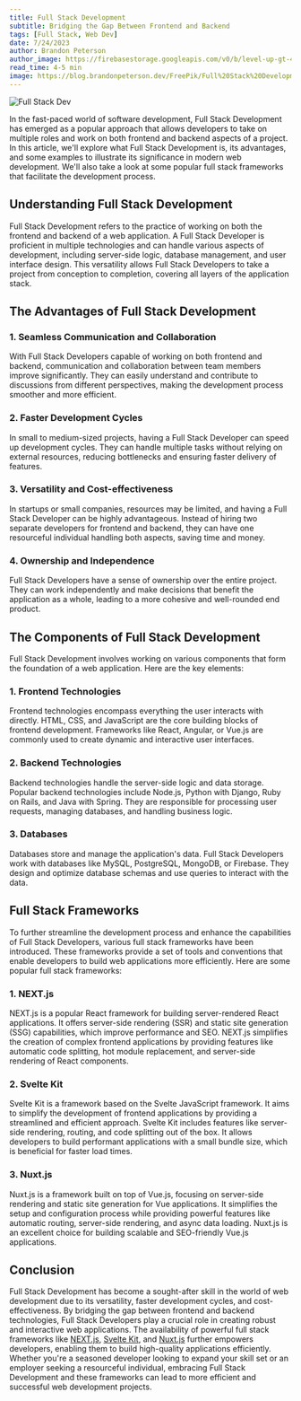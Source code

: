 ```yaml
---
title: Full Stack Development
subtitle: Bridging the Gap Between Frontend and Backend
tags: [Full Stack, Web Dev]
date: 7/24/2023
author: Brandon Peterson
author_image: https://firebasestorage.googleapis.com/v0/b/level-up-gt-479b6.appspot.com/o/Brandon.webp?alt=media&token=f7cd367f-40c0-4237-87f2-b8ec11dcf411
read_time: 4-5 min
image: https://blog.brandonpeterson.dev/FreePik/Full%20Stack%20Development.png
---
```


![Full Stack Dev](https://blog.brandonpeterson.dev/FreePik/Full%20Stack%20Development.png)

In the fast-paced world of software development, Full Stack Development has emerged as a popular approach that allows developers to take on multiple roles and work on both frontend and backend aspects of a project. In this article, we'll explore what Full Stack Development is, its advantages, and some examples to illustrate its significance in modern web development. We'll also take a look at some popular full stack frameworks that facilitate the development process.

## Understanding Full Stack Development

Full Stack Development refers to the practice of working on both the frontend and backend of a web application. A Full Stack Developer is proficient in multiple technologies and can handle various aspects of development, including server-side logic, database management, and user interface design. This versatility allows Full Stack Developers to take a project from conception to completion, covering all layers of the application stack.

## The Advantages of Full Stack Development

### 1. Seamless Communication and Collaboration

With Full Stack Developers capable of working on both frontend and backend, communication and collaboration between team members improve significantly. They can easily understand and contribute to discussions from different perspectives, making the development process smoother and more efficient.

### 2. Faster Development Cycles

In small to medium-sized projects, having a Full Stack Developer can speed up development cycles. They can handle multiple tasks without relying on external resources, reducing bottlenecks and ensuring faster delivery of features.

### 3. Versatility and Cost-effectiveness

In startups or small companies, resources may be limited, and having a Full Stack Developer can be highly advantageous. Instead of hiring two separate developers for frontend and backend, they can have one resourceful individual handling both aspects, saving time and money.

### 4. Ownership and Independence

Full Stack Developers have a sense of ownership over the entire project. They can work independently and make decisions that benefit the application as a whole, leading to a more cohesive and well-rounded end product.

## The Components of Full Stack Development

Full Stack Development involves working on various components that form the foundation of a web application. Here are the key elements:

### 1. Frontend Technologies

Frontend technologies encompass everything the user interacts with directly. HTML, CSS, and JavaScript are the core building blocks of frontend development. Frameworks like React, Angular, or Vue.js are commonly used to create dynamic and interactive user interfaces.

### 2. Backend Technologies

Backend technologies handle the server-side logic and data storage. Popular backend technologies include Node.js, Python with Django, Ruby on Rails, and Java with Spring. They are responsible for processing user requests, managing databases, and handling business logic.

### 3. Databases

Databases store and manage the application's data. Full Stack Developers work with databases like MySQL, PostgreSQL, MongoDB, or Firebase. They design and optimize database schemas and use queries to interact with the data.

## Full Stack Frameworks

To further streamline the development process and enhance the capabilities of Full Stack Developers, various full stack frameworks have been introduced. These frameworks provide a set of tools and conventions that enable developers to build web applications more efficiently. Here are some popular full stack frameworks:

### 1. NEXT.js

NEXT.js is a popular React framework for building server-rendered React applications. It offers server-side rendering (SSR) and static site generation (SSG) capabilities, which improve performance and SEO. NEXT.js simplifies the creation of complex frontend applications by providing features like automatic code splitting, hot module replacement, and server-side rendering of React components.

### 2. Svelte Kit

Svelte Kit is a framework based on the Svelte JavaScript framework. It aims to simplify the development of frontend applications by providing a streamlined and efficient approach. Svelte Kit includes features like server-side rendering, routing, and code splitting out of the box. It allows developers to build performant applications with a small bundle size, which is beneficial for faster load times.

### 3. Nuxt.js

Nuxt.js is a framework built on top of Vue.js, focusing on server-side rendering and static site generation for Vue applications. It simplifies the setup and configuration process while providing powerful features like automatic routing, server-side rendering, and async data loading. Nuxt.js is an excellent choice for building scalable and SEO-friendly Vue.js applications.

## Conclusion

Full Stack Development has become a sought-after skill in the world of web development due to its versatility, faster development cycles, and cost-effectiveness. By bridging the gap between frontend and backend technologies, Full Stack Developers play a crucial role in creating robust and interactive web applications. The availability of powerful full stack frameworks like [NEXT.js](https://nextjs.org/), [Svelte Kit](https://kit.svelte.dev/), and [Nuxt.js](https://nuxtjs.org/) further empowers developers, enabling them to build high-quality applications efficiently. Whether you're a seasoned developer looking to expand your skill set or an employer seeking a resourceful individual, embracing Full Stack Development and these frameworks can lead to more efficient and successful web development projects.
